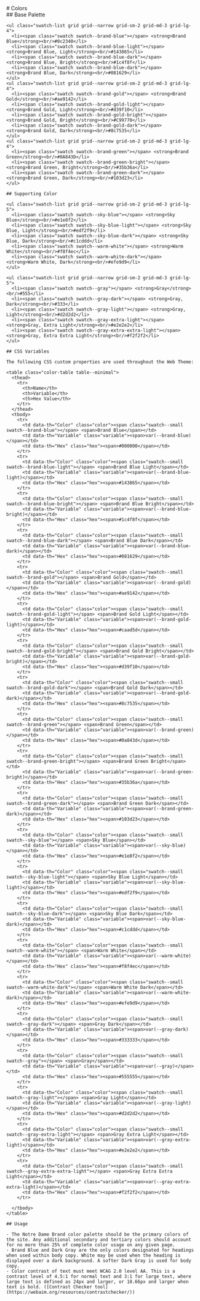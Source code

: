 
<Meta title="Foundation/Colors" />

<div className="sb-container sb-unstyled">
  <div className='sb-section-title'>
    # Colors
    
  </div>
  
  <div className="sb-section">
    ## Base Palette
  
    <ul class="swatch-list grid grid--narrow grid-sm-2 grid-md-3 grid-lg-4">
      <li><span class="swatch swatch--brand-blue"></span> <strong>Brand Blue</strong><br/>#0c2340</li>
      <li><span class="swatch swatch--brand-blue-light"></span> <strong>Brand Blue, Light</strong><br/>#143865</li>
      <li><span class="swatch swatch--brand-blue-dark"></span> <strong>Brand Blue, Bright</strong><br/>#1c4f8f</li>
      <li><span class="swatch swatch--brand-blue-dark"></span> <strong>Brand Blue, Dark</strong><br/>#081629</li>
    </ul>
    <ul class="swatch-list grid grid--narrow grid-sm-2 grid-md-3 grid-lg-4">
      <li><span class="swatch swatch--brand-gold"></span> <strong>Brand Gold</strong><br/>#ae9142</li>
      <li><span class="swatch swatch--brand-gold-light"></span> <strong>Brand Gold, Light</strong><br/>#d39f10</li>
      <li><span class="swatch swatch--brand-gold-bright"></span> <strong>Brand Gold, Bright</strong><br/>#C99770</li>
      <li><span class="swatch swatch--brand-gold-dark"></span> <strong>Brand Gold, Dark</strong><br/>#8c7535</li>
    </ul>
    <ul class="swatch-list grid grid--narrow grid-sm-2 grid-md-3 grid-lg-4">
      <li><span class="swatch swatch--brand-green"></span> <strong>Brand Green</strong><br/>#0A843D</li>
      <li><span class="swatch swatch--brand-green-bright"></span> <strong>Brand Green, Bright</strong><br/>#35b36a</li>
      <li><span class="swatch swatch--brand-green-dark"></span> <strong>Brand Green, Dark</strong><br/>#103d23</li>
    </ul>

    ## Supporting Color

    <ul class="swatch-list grid grid--narrow grid-sm-2 grid-md-3 grid-lg-5">
      <li><span class="swatch swatch--sky-blue"></span> <strong>Sky Blue</strong><br/>#e1e8f2</li>
      <li><span class="swatch swatch--sky-blue-light"></span> <strong>Sky Blue, Light</strong><br/>#edf2f9</li>
      <li><span class="swatch swatch--sky-blue-dark"></span> <strong>Sky Blue, Dark</strong><br/>#c1cddd</li>
      <li><span class="swatch swatch--warm-white"></span> <strong>Warm White</strong><br/>#f8f4ec</li>
      <li><span class="swatch swatch--warm-white-dark"></span> <strong>Warm White, Dark</strong><br/>#efe9d9</li>
    </ul>

    <ul class="swatch-list grid grid--narrow grid-sm-2 grid-md-3 grid-lg-5">
      <li><span class="swatch swatch--gray"></span> <strong>Gray</strong><br/>#555</li>
      <li><span class="swatch swatch--gray-dark"></span> <strong>Gray, Dark</strong><br/>#333</li>
      <li><span class="swatch swatch--gray-light"></span> <strong>Gray, Light</strong><br/>#d2d2d2</li>
      <li><span class="swatch swatch--gray-extra-light"></span> <strong>Gray, Extra Light</strong><br/>#e2e2e2</li>
      <li><span class="swatch swatch--gray-extra-extra-light"></span> <strong>Gray, Extra Extra Light</strong><br/>#f2f2f2</li>
    </ul>

    ## CSS Variables

    The following CSS custom properties are used throughout the Web Theme:

    <table class="color-table table--minimal">
      <thead>
        <tr>
          <th>Name</th>
          <th>Variable</th>
          <th>Hex Value</th>
        </tr>
      </thead>
      <tbody>
        <tr>
          <td data-th="Color" class="color"><span class="swatch--small swatch--brand-blue"></span> <span>Brand Blue</span></td>
          <td data-th="Variable" class="variable"><span>var(--brand-blue)</span></td>
          <td data-th="Hex" class="hex"><span>#000000</span></td>
        </tr>
        <tr>
          <td data-th="Color" class="color"><span class="swatch--small swatch--brand-blue-light"></span> <span>Brand Blue Light</span></td>
          <td data-th="Variable" class="variable"><span>var(--brand-blue-light)</span></td>
          <td data-th="Hex" class="hex"><span>#143865</span></td>
        </tr>
        <tr>
          <td data-th="Color" class="color"><span class="swatch--small swatch--brand-blue-bright"></span> <span>Brand Blue Bright</span></td>
          <td data-th="Variable" class="variable"><span>var(--brand-blue-bright)</span></td>
          <td data-th="Hex" class="hex"><span>#1c4f8f</span></td>
        </tr>
        <tr>
          <td data-th="Color" class="color"><span class="swatch--small swatch--brand-blue-dark"></span> <span>Brand Blue Dark</span></td>
          <td data-th="Variable" class="variable"><span>var(--brand-blue-dark)</span></td>
          <td data-th="Hex" class="hex"><span>#081629</span></td>
        </tr>
        <tr>
          <td data-th="Color" class="color"><span class="swatch--small swatch--brand-gold"></span> <span>Brand Gold</span></td>
          <td data-th="Variable" class="variable"><span>var(--brand-gold)</span></td>
          <td data-th="Hex" class="hex"><span>#ae9142</span></td>
        </tr>
        <tr>
          <td data-th="Color" class="color"><span class="swatch--small swatch--brand-gold-light"></span> <span>Brand Gold Light</span></td>
          <td data-th="Variable" class="variable"><span>var(--brand-gold-light)</span></td>
          <td data-th="Hex" class="hex"><span>#caad5d</span></td>
        </tr>
        <tr>
          <td data-th="Color" class="color"><span class="swatch--small swatch--brand-gold-bright"></span> <span>Brand Gold Bright</span></td>
          <td data-th="Variable" class="variable"><span>var(--brand-gold-bright)</span></td>
          <td data-th="Hex" class="hex"><span>#d39f10</span></td>
        </tr>
        <tr>
          <td data-th="Color" class="color"><span class="swatch--small swatch--brand-gold-dark"></span> <span>Brand Gold Dark</span></td>
          <td data-th="Variable" class="variable"><span>var(--brand-gold-dark)</span></td>
          <td data-th="Hex" class="hex"><span>#8c7535</span></td>
        </tr>
        <tr>
          <td data-th="Color" class="color"><span class="swatch--small swatch--brand-green"></span> <span>Brand Green</span></td>
          <td data-th="Variable" class="variable"><span>var(--brand-green)</span></td>
          <td data-th="Hex" class="hex"><span>#0a843d</span></td>
        </tr>
        <tr>
          <td data-th="Color" class="color"><span class="swatch--small swatch--brand-green-bright"></span> <span>Brand Green Bright</span></td>
          <td data-th="Variable" class="variable"><span>var(--brand-green-bright)</span></td>
          <td data-th="Hex" class="hex"><span>#35b36a</span></td>
        </tr>
        <tr>
          <td data-th="Color" class="color"><span class="swatch--small swatch--brand-green-dark"></span> <span>Brand Green Dark</span></td>
          <td data-th="Variable" class="variable"><span>var(--brand-green-dark)</span></td>
          <td data-th="Hex" class="hex"><span>#103d23</span></td>
        </tr>
        <tr>
          <td data-th="Color" class="color"><span class="swatch--small swatch--sky-blue"></span> <span>Sky Blue</span></td>
          <td data-th="Variable" class="variable"><span>var(--sky-blue)</span></td>
          <td data-th="Hex" class="hex"><span>#e1e8f2</span></td>
        </tr>
        <tr>
          <td data-th="Color" class="color"><span class="swatch--small swatch--sky-blue-light"></span> <span>Sky Blue Light</span></td>
          <td data-th="Variable" class="variable"><span>var(--sky-blue-light)</span></td>
          <td data-th="Hex" class="hex"><span>#edf2f9</span></td>
        </tr>
        <tr>
          <td data-th="Color" class="color"><span class="swatch--small swatch--sky-blue-dark"></span> <span>Sky Blue Dark</span></td>
          <td data-th="Variable" class="variable"><span>var(--sky-blue-dark)</span></td>
          <td data-th="Hex" class="hex"><span>#c1cddd</span></td>
        </tr>
        <tr>
          <td data-th="Color" class="color"><span class="swatch--small swatch--warm-white"></span> <span>Warm White</span></td>
          <td data-th="Variable" class="variable"><span>var(--warm-white)</span></td>
          <td data-th="Hex" class="hex"><span>#f8f4ec</span></td>
        </tr>
        <tr>
          <td data-th="Color" class="color"><span class="swatch--small swatch--warm-white-dark"></span> <span>Warm White Dark</span></td>
          <td data-th="Variable" class="variable"><span>var(--warm-white-dark)</span></td>
          <td data-th="Hex" class="hex"><span>#efe9d9</span></td>
        </tr>
        <tr>
          <td data-th="Color" class="color"><span class="swatch--small swatch--gray-dark"></span> <span>Gray Dark</span></td>
          <td data-th="Variable" class="variable"><span>var(--gray-dark)</span></td>
          <td data-th="Hex" class="hex"><span>#333333</span></td>
        </tr>
        <tr>
          <td data-th="Color" class="color"><span class="swatch--small swatch--gray"></span> <span>Gray</span></td>
          <td data-th="Variable" class="variable"><span>var(--gray)</span></td>
          <td data-th="Hex" class="hex"><span>#555555</span></td>
        </tr>
        <tr>
          <td data-th="Color" class="color"><span class="swatch--small swatch--gray-light"></span> <span>Gray Light</span></td>
          <td data-th="Variable" class="variable"><span>var(--gray-light)</span></td>
          <td data-th="Hex" class="hex"><span>#d2d2d2</span></td>
        </tr>
        <tr>
          <td data-th="Color" class="color"><span class="swatch--small swatch--gray-extra-light"></span> <span>Gray Extra Light</span></td>
          <td data-th="Variable" class="variable"><span>var(--gray-extra-light)</span></td>
          <td data-th="Hex" class="hex"><span>#e2e2e2</span></td>
        </tr>
        <tr>
          <td data-th="Color" class="color"><span class="swatch--small swatch--gray-extra-extra-light"></span> <span>Gray Extra Extra Light</span></td>
          <td data-th="Variable" class="variable"><span>var(--gray-extra-extra-light)</span></td>
          <td data-th="Hex" class="hex"><span>#f2f2f2</span></td>
        </tr>
        
      </tbody>
    </table>

    ## Usage

    - The Notre Dame Brand color palette should be the primary colors of the site. Any additional secondary and tertiary colors should account for no more than 25% of complete color usage on any given page.
    - Brand Blue and Dark Gray are the only colors designated for headings when used within body copy. White may be used when the heading is displayed over a dark background. A softer Dark Gray is used for body copy.
    - Color contrast of text must meet WCAG 2.0 level AA. This is a contrast level of 4.5:1 for normal text and 3:1 for large text, where large text is defined as 24px and larger, or 18.66px and larger when text is bold. ([Contrast Checker tool](https://webaim.org/resources/contrastchecker/))
  </div>
</div>